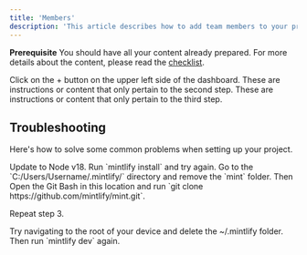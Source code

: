 ```yaml
---
title: 'Members'
description: 'This article describes how to add team members to your project.'
---
```


<Note>**Prerequisite** You should have all your content already prepared. For more details about the content, please read the [checklist](/checklist).</Note>


<Steps>
  <Step title="Step 1">
    Click on the + button on the upper left side of the dashboard.
  </Step>
  <Step title="Step 2">
    These are instructions or content that only pertain to the second step.
  </Step>
  <Step title="Step 3">
    These are instructions or content that only pertain to the third step.
  </Step>
</Steps>

## Troubleshooting

Here's how to solve some common problems when setting up your project.

<AccordionGroup>
  <Accordion title="Planpoint is not loading">
    Update to Node v18. Run `mintlify install` and try again.
  </Accordion>
  <Accordion title="No such file or directory on Planpoint">
Go to the `C:/Users/Username/.mintlify/` directory and remove the `mint`
folder. Then Open the Git Bash in this location and run `git clone
https://github.com/mintlify/mint.git`.

Repeat step 3.

  </Accordion>
  <Accordion title="Getting an unknown error">
    Try navigating to the root of your device and delete the ~/.mintlify folder.
    Then run `mintlify dev` again.
  </Accordion>
</AccordionGroup>
